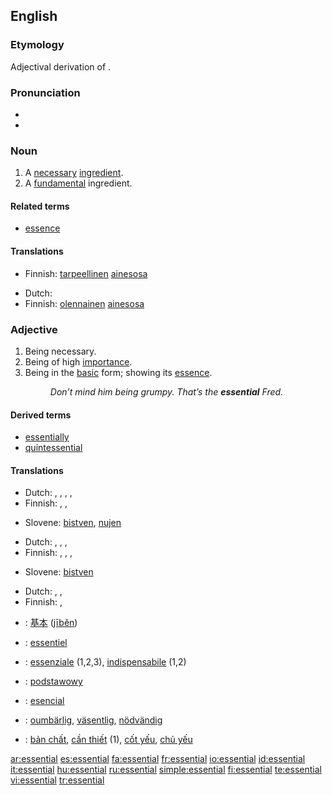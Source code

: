 {{wikipedia|dab=Essential}}
==English==

===Etymology===
Adjectival derivation of {{L.}} {{term|essentia||being, essence}}.

===Pronunciation===
* {{audio|en-us-essential.ogg|Audio (US)}}
*{{IPA|ɨˈsɛnʃəl}}

===Noun===
{{en-noun}}

# A [[necessary]] [[ingredient]].
# A [[fundamental]] ingredient.

{{rfex}}

====Related terms====
*[[essence]]

====Translations====
{{trans-top|necessary ingredient}}
* Finnish: [[tarpeellinen]] [[ainesosa]]
{{trans-mid}}
{{trans-bottom}}

{{trans-top|fundamental ingredient}}
* Dutch: {{t|nl|essentieel|n|alt=essentiële}}
* Finnish: [[olennainen]] [[ainesosa]]
{{trans-mid}}
{{trans-bottom}}

===Adjective===
{{en-adj}}

# Being necessary.
# Being of high [[importance]].
# Being in the [[basic]] form; showing its [[essence]].
#: ''Don’t mind him being grumpy.  That’s the '''essential''' Fred.''

{{rfex|difference between 1 and 2}}

====Derived terms====
*[[essentially]]
*[[quintessential]]

====Translations====
{{trans-top|necessary}}
* Dutch: {{t|nl|essentieel}}, {{t-|nl|onontbeerlijk}}, {{t-|nl|wezenlijk}}, {{t+|nl|noodzakelijk}}, {{t+|nl|nodig}}
* Finnish: {{t-|fi|olennainen}}, {{t+|fi|tärkeä}}, {{t+|fi|tarpeellinen}}
{{trans-mid}}
* Slovene: [[bistven]], [[nujen]]
{{trans-bottom}}

{{trans-top|of high importance}}
* Dutch: {{t|nl|essentieel}}, {{t-|nl|onontbeerlijk}}, {{t-|nl|wezenlijk}}, {{t+|nl|belangrijk}}
* Finnish: {{t-|fi|olennainen}}, {{t-|fi|välttämätön}}, {{t-|fi|elintärkeä}}, {{t-|fi|oleellinen}}
{{trans-mid}}
* Slovene: [[bistven]]
{{trans-bottom}}

{{trans-top|in basic form}}
* Dutch: {{t|nl|essentieel}}, {{t-|nl|wezenlijk}}, {{t+|nl|echt}}
* Finnish: {{t+|fi|tavallinen}}, {{t+|fi|normaali}}
{{trans-mid}}
{{trans-bottom}}

{{checktrans-top}}
*{{ttbc|Chinese}}: [[基本]] ([[jīběn]])
*{{ttbc|French}}: [[essentiel]]
*{{ttbc|Italian}}: [[essenziale]] (1,2,3), [[indispensabile]] (1,2)
{{trans-mid}}
*{{ttbc|Polish}}: [[podstawowy]] {{m}}
*{{ttbc|Spanish}}: [[esencial]]
*{{ttbc|Swedish}}: [[oumbärlig]], [[väsentlig]], [[nödvändig]]
*{{ttbc|Vietnamese}}: [[bản chất]], [[cần thiết]] (1), [[cốt yếu]], [[chủ yếu]]
{{trans-bottom}}

[[ar:essential]]
[[es:essential]]
[[fa:essential]]
[[fr:essential]]
[[io:essential]]
[[id:essential]]
[[it:essential]]
[[hu:essential]]
[[ru:essential]]
[[simple:essential]]
[[fi:essential]]
[[te:essential]]
[[vi:essential]]
[[tr:essential]]